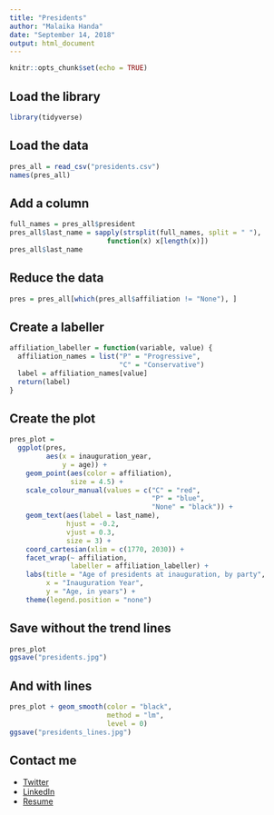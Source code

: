 ---
title: "Presidents"
author: "Malaika Handa"
date: "September 14, 2018"
output: html_document
---

```{r setup, include=FALSE}
knitr::opts_chunk$set(echo = TRUE)
```

## Load the library
```{r, warning = FALSE, message = FALSE}
library(tidyverse)
```

## Load the data
```{r, warning = FALSE, message = FALSE}
pres_all = read_csv("presidents.csv")
names(pres_all)
```

## Add a column
```{r}
full_names = pres_all$president
pres_all$last_name = sapply(strsplit(full_names, split = " "),
                        function(x) x[length(x)])
pres_all$last_name
```

## Reduce the data
```{r}
pres = pres_all[which(pres_all$affiliation != "None"), ]
```

## Create a labeller
```{r}
affiliation_labeller = function(variable, value) {
  affiliation_names = list("P" = "Progressive",
                           "C" = "Conservative")
  label = affiliation_names[value]
  return(label)
}
```

## Create the plot
```{r, warning = FALSE, message = FALSE}
pres_plot =
  ggplot(pres,
         aes(x = inauguration_year,
             y = age)) +
    geom_point(aes(color = affiliation),
               size = 4.5) +
    scale_colour_manual(values = c("C" = "red",
                                   "P" = "blue",
                                   "None" = "black")) +
    geom_text(aes(label = last_name),
              hjust = -0.2,
              vjust = 0.3,
              size = 3) +
    coord_cartesian(xlim = c(1770, 2030)) + 
    facet_wrap(~ affiliation,
               labeller = affiliation_labeller) +
    labs(title = "Age of presidents at inauguration, by party",
         x = "Inauguration Year",
         y = "Age, in years") +
    theme(legend.position = "none")
```

## Save without the trend lines
```{r, warning = FALSE, message = FALSE, fig.height = 8, fig.width = 15}
pres_plot
ggsave("presidents.jpg")
```

## And with lines
```{r, warning = FALSE, message = FALSE, fig.height = 8, fig.width = 15}
pres_plot + geom_smooth(color = "black",
                        method = "lm",
                        level = 0)
ggsave("presidents_lines.jpg")
```

## Contact me

* [Twitter](https://twitter.com/malicodes)
* [LinkedIn](https://www.linkedin.com/in/malaika-handa/)
* [Resume](https://drive.google.com/file/d/1ammnktVHH-GdZ2UOsGCsUS_VM3w8csh8/view?usp=sharing)


